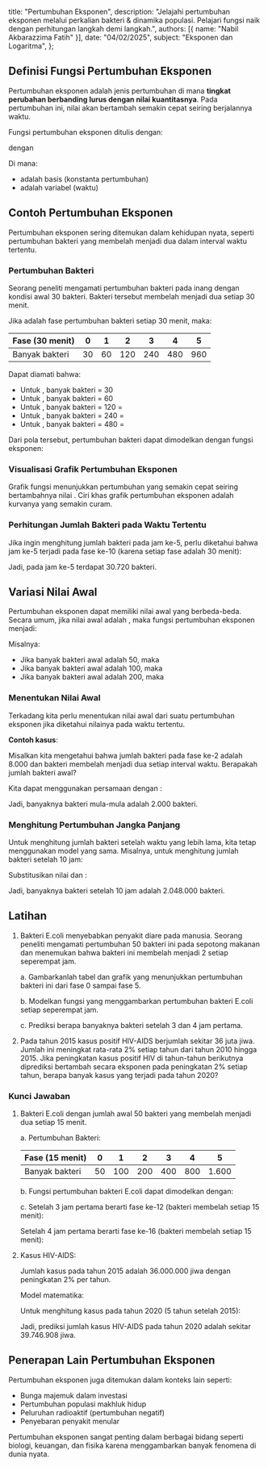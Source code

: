 
  title: "Pertumbuhan Eksponen",
  description: "Jelajahi pertumbuhan eksponen melalui perkalian bakteri & dinamika populasi. Pelajari fungsi naik dengan perhitungan langkah demi langkah.",
  authors: [{ name: "Nabil Akbarazzima Fatih" }],
  date: "04/02/2025",
  subject: "Eksponen dan Logaritma",
};

## Definisi Fungsi Pertumbuhan Eksponen

Pertumbuhan eksponen adalah jenis pertumbuhan di mana **tingkat perubahan berbanding lurus dengan nilai kuantitasnya**. Pada pertumbuhan ini, nilai akan bertambah semakin cepat seiring berjalannya waktu.

Fungsi pertumbuhan eksponen ditulis dengan:

<InlineMath math="f(x) = a^x" /> dengan <InlineMath math="a > 1" />

Di mana:

- <InlineMath math="a" /> adalah basis (konstanta pertumbuhan)
- <InlineMath math="x" /> adalah variabel (waktu)

## Contoh Pertumbuhan Eksponen

Pertumbuhan eksponen sering ditemukan dalam kehidupan nyata, seperti pertumbuhan bakteri yang membelah menjadi dua dalam interval waktu tertentu.

### Pertumbuhan Bakteri

Seorang peneliti mengamati pertumbuhan bakteri pada inang dengan kondisi awal 30 bakteri. Bakteri tersebut membelah menjadi dua setiap 30 menit.

Jika <InlineMath math="x" /> adalah fase pertumbuhan bakteri setiap 30 menit, maka:

| Fase (30 menit) | 0   | 1   | 2   | 3   | 4   | 5   |
| --------------- | --- | --- | --- | --- | --- | --- |
| Banyak bakteri  | 30  | 60  | 120 | 240 | 480 | 960 |

Dapat diamati bahwa:

- Untuk <InlineMath math="x = 0" />, banyak bakteri = 30
- Untuk <InlineMath math="x = 1" />, banyak bakteri = 60
- Untuk <InlineMath math="x = 2" />, banyak bakteri = 120 = <InlineMath math="2^2 \cdot 30" />
- Untuk <InlineMath math="x = 3" />, banyak bakteri = 240 = <InlineMath math="2^3 \cdot 30" />
- Untuk <InlineMath math="x = 4" />, banyak bakteri = 480 = <InlineMath math="2^4 \cdot 30" />

Dari pola tersebut, pertumbuhan bakteri dapat dimodelkan dengan fungsi eksponen:

<BlockMath math="f(x) = 30 \cdot (2^x)" />

### Visualisasi Grafik Pertumbuhan Eksponen

Grafik fungsi <InlineMath math="f(x) = 30 \cdot (2^x)" /> menunjukkan pertumbuhan yang semakin cepat seiring bertambahnya nilai <InlineMath math="x" />. Ciri khas grafik pertumbuhan eksponen adalah kurvanya yang semakin curam.

<FunctionChart
  p={30}
  a={2}
  title="Pertumbuhan Bakteri"
  description="Pertumbuhan bakteri yang membelah menjadi dua setiap 30 menit."
/>

### Perhitungan Jumlah Bakteri pada Waktu Tertentu

Jika ingin menghitung jumlah bakteri pada jam ke-5, perlu diketahui bahwa jam ke-5 terjadi pada fase ke-10 (karena setiap fase adalah 30 menit):

<BlockMath math="f(10) = 30 \cdot (2^{10}) = 30 \cdot 1024 = 30.720" />

Jadi, pada jam ke-5 terdapat 30.720 bakteri.

## Variasi Nilai Awal

Pertumbuhan eksponen dapat memiliki nilai awal yang berbeda-beda. Secara umum, jika nilai awal adalah <InlineMath math="P_0" />, maka fungsi pertumbuhan eksponen menjadi:

<BlockMath math="f(x) = P_0 \cdot (a^x)" />

Misalnya:

- Jika banyak bakteri awal adalah 50, maka <InlineMath math="f(x) = 50 \cdot (2^x)" />
- Jika banyak bakteri awal adalah 100, maka <InlineMath math="f(x) = 100 \cdot (2^x)" />
- Jika banyak bakteri awal adalah 200, maka <InlineMath math="f(x) = 200 \cdot (2^x)" />

### Menentukan Nilai Awal

Terkadang kita perlu menentukan nilai awal <InlineMath math="x_0" /> dari suatu pertumbuhan eksponen jika diketahui nilainya pada waktu tertentu.

**Contoh kasus**:

Misalkan kita mengetahui bahwa jumlah bakteri pada fase ke-2 adalah 8.000 dan bakteri membelah menjadi dua setiap interval waktu. Berapakah jumlah bakteri awal?

Kita dapat menggunakan persamaan <InlineMath math="x_2 = a^2 \cdot x_0" /> dengan <InlineMath math="a = 2" />:

<div className="flex flex-col gap-4">
  <BlockMath math="x_2 = a^2 \cdot x_0" />
  <BlockMath math="8000 = 2^2 \cdot x_0" />
  <BlockMath math="8000 = 4 \cdot x_0" />
  <BlockMath math="\frac{8000}{4} = x_0" />
  <BlockMath math="x_0 = 2000" />
</div>

Jadi, banyaknya bakteri mula-mula adalah 2.000 bakteri.

### Menghitung Pertumbuhan Jangka Panjang

Untuk menghitung jumlah bakteri setelah waktu yang lebih lama, kita tetap menggunakan model yang sama. Misalnya, untuk menghitung jumlah bakteri setelah 10 jam:

<BlockMath math="x_{10} = a^{10} \cdot x_0" />

Substitusikan nilai <InlineMath math="a = 2" /> dan <InlineMath math="x_0 = 2.000" />:

<div className="flex flex-col gap-4">
  <BlockMath math="x_{10} = 2^{10} \cdot 2.000" />
  <BlockMath math="x_{10} = 1.024 \cdot 2.000" />
  <BlockMath math="x_{10} = 2.048.000" />
</div>

Jadi, banyaknya bakteri setelah 10 jam adalah 2.048.000 bakteri.

## Latihan

1. Bakteri E.coli menyebabkan penyakit diare pada manusia. Seorang peneliti mengamati pertumbuhan 50 bakteri ini pada sepotong makanan dan menemukan bahwa bakteri ini membelah menjadi 2 setiap seperempat jam.

   a. Gambarkanlah tabel dan grafik yang menunjukkan pertumbuhan bakteri ini dari fase 0 sampai fase 5.

   b. Modelkan fungsi yang menggambarkan pertumbuhan bakteri E.coli setiap seperempat jam.

   c. Prediksi berapa banyaknya bakteri setelah 3 dan 4 jam pertama.

2. Pada tahun 2015 kasus positif HIV-AIDS berjumlah sekitar 36 juta jiwa. Jumlah ini meningkat rata-rata 2% setiap tahun dari tahun 2010 hingga 2015. Jika peningkatan kasus positif HIV di tahun-tahun berikutnya diprediksi bertambah secara eksponen pada peningkatan 2% setiap tahun, berapa banyak kasus yang terjadi pada tahun 2020?

### Kunci Jawaban

1. Bakteri E.coli dengan jumlah awal 50 bakteri yang membelah menjadi dua setiap 15 menit.

   a. Pertumbuhan Bakteri:

   | Fase (15 menit) | 0   | 1   | 2   | 3   | 4   | 5     |
   | --------------- | --- | --- | --- | --- | --- | ----- |
   | Banyak bakteri  | 50  | 100 | 200 | 400 | 800 | 1.600 |

   <FunctionChart
     p={50}
     a={2}
     n={7}
     title="Pertumbuhan Bakteri"
     description="Pertumbuhan bakteri yang membelah menjadi dua setiap 15 menit."
   />

   b. Fungsi pertumbuhan bakteri E.coli dapat dimodelkan dengan:

   <BlockMath math="f(x) = 50 \cdot (2^x)" />

   c. Setelah 3 jam pertama berarti fase ke-12 (bakteri membelah setiap 15 menit):

   <div className="flex flex-col gap-4">
     <BlockMath math="f(12) = 50 \cdot (2^{12})" />
     <BlockMath math="f(12) = 50 \cdot 4.096" />
     <BlockMath math="f(12) = 204.800" />
   </div>

   Setelah 4 jam pertama berarti fase ke-16 (bakteri membelah setiap 15 menit):

   <div className="flex flex-col gap-4">
     <BlockMath math="f(16) = 50 \cdot (2^{16})" />
     <BlockMath math="f(16) = 50 \cdot 65.536" />
     <BlockMath math="f(16) = 3.276.800" />
   </div>

2. Kasus HIV-AIDS:

   Jumlah kasus pada tahun 2015 adalah 36.000.000 jiwa dengan peningkatan 2% per tahun.

   Model matematika:

   <BlockMath math="f(x) = 36.000.000 \cdot (1 + 0,02)^x" />

   Untuk menghitung kasus pada tahun 2020 (5 tahun setelah 2015):

   <div className="flex flex-col gap-4">
     <BlockMath math="f(5) = 36.000.000 \cdot (1,02)^5" />
     <BlockMath math="f(5) = 36.000.000 \cdot 1,1040808" />
     <BlockMath math="f(5) = 39.746.908" />
   </div>

   Jadi, prediksi jumlah kasus HIV-AIDS pada tahun 2020 adalah sekitar 39.746.908 jiwa.

## Penerapan Lain Pertumbuhan Eksponen

Pertumbuhan eksponen juga ditemukan dalam konteks lain seperti:

- Bunga majemuk dalam investasi
- Pertumbuhan populasi makhluk hidup
- Peluruhan radioaktif (pertumbuhan negatif)
- Penyebaran penyakit menular

Pertumbuhan eksponen sangat penting dalam berbagai bidang seperti biologi, keuangan, dan fisika karena menggambarkan banyak fenomena di dunia nyata.
